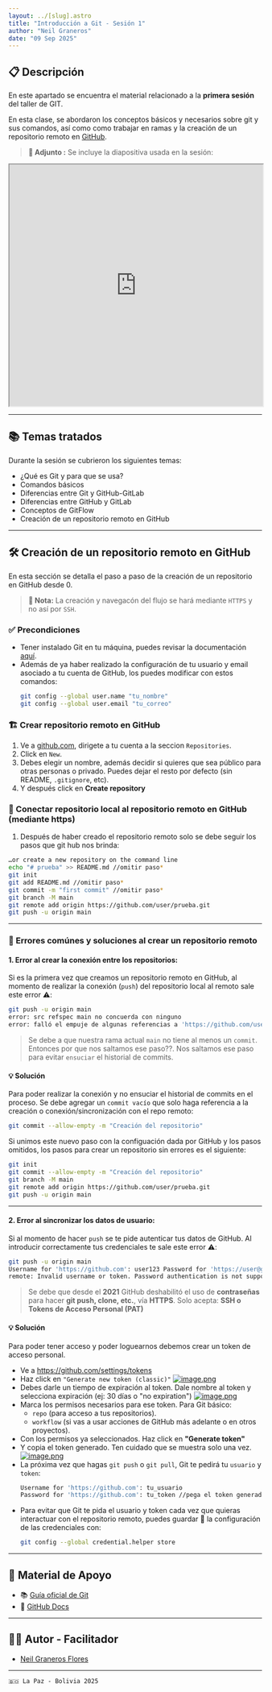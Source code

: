 ```yaml
---
layout: ../[slug].astro
title: "Introducción a Git - Sesión 1"
author: "Neil Graneros"
date: "09 Sep 2025"
---
```

## 📋 Descripción
En este apartado se encuentra el material relacionado a la **primera sesión** del taller de GIT.

En esta clase, se abordaron los conceptos básicos y necesarios sobre git y sus comandos, así como como trabajar en ramas y la creación de un repositorio remoto en [GitHub](https://github.com/).

> **📎 Adjunto :** Se incluye la diapositiva usada en la sesión:
<iframe src="https://drive.google.com/file/d/1aAs5mwlfbmW-4eOqX343uuAPVNf29TVj/preview" width="100%" height="480" allow="autoplay"></iframe>

---
## 📚 Temas tratados
Durante la sesión se cubrieron los siguientes temas:

- ¿Qué es Git y para que se usa?
- Comandos básicos
- Diferencias entre Git y GitHub-GitLab
- Diferencias entre GitHub y GitLab
- Conceptos de GitFlow
- Creación de un repositorio remoto en GitHub

---

## 🛠️ Creación de un repositorio remoto en GitHub

En esta sección se detalla el paso a paso de la creación de un repositorio en GitHub desde 0.

> **📌 Nota:**
> La creación y navegacón del flujo se hará mediante `HTTPS` y no así por `SSH`.

### ✅ Precondiciones
- Tener instalado Git en tu máquina, puedes revisar la documentación [aquí](https://docs.github.com/es/get-started/git-basics/set-up-git).
- Además de ya haber realizado la configuración de tu usuario y email asociado a tu cuenta de GitHub, los puedes modificar con estos comandos:
    ```bash
    git config --global user.name "tu_nombre"
    git config --global user.email "tu_correo"
    ```

### 🏗️ Crear repositorio remoto en GitHub
1. Ve a [github.com](https://github.com/), dirigete a tu cuenta a la seccion `Repositories`.
2. Click en `New`.
3. Debes elegir un nombre, además decidir si quieres que sea público para otras personas o privado. Puedes dejar el resto por defecto (sin README, `.gitignore`, etc).
4. Y después click en **Create repository**

### 🔗 Conectar repositorio local al repositorio remoto en GitHub (mediante https)
1. Después de haber creado el repositorio remoto solo se debe seguir los pasos que git hub nos brinda:
```bash
…or create a new repository on the command line
echo "# prueba" >> README.md //omitir paso*
git init
git add README.md //omitir paso*
git commit -m "first commit" //omitir paso*
git branch -M main
git remote add origin https://github.com/user/prueba.git
git push -u origin main
```
---

### 🚨 Errores comúnes y soluciones al crear un repositorio remoto
#### 1. Error al crear la conexión entre los repositorios:
Si es la primera vez que creamos un repositorio remoto en GitHub, al momento de realizar la conexión (`push`) del repositorio local al remoto sale este error ⚠️: 
```bash
git push -u origin main
error: src refspec main no concuerda con ninguno
error: falló el empuje de algunas referencias a 'https://github.com/user/prueba.git'
```
> Se debe a que nuestra rama actual `main` no tiene al menos un `commit`. Entonces por que nos saltamos ese paso??. Nos saltamos ese paso para evitar `ensuciar` el historial de commits.
#### 💡 Solución
Para poder realizar la conexión y no ensuciar el historial de commits en el proceso. Se debe agregar un `commit vacío` que solo haga referencia a la creación o conexión/sincronización con el repo remoto:
```bash
git commit --allow-empty -m "Creación del repositorio"
``` 
Si unimos este nuevo paso con la configuación dada por GitHub y los pasos omitidos, los pasos para crear un repositorio sin errores es el siguiente:

```bash
git init
git commit --allow-empty -m "Creación del repositorio"
git branch -M main
git remote add origin https://github.com/user/prueba.git
git push -u origin main
```
---
#### 2. Error al sincronizar los datos de usuario:
Si al momento de hacer `push` se te pide autenticar tus datos de GitHub. Al introducir correctamente tus credenciales te sale este error ⚠️:

```bash
git push -u origin main 
Username for 'https://github.com': user123 Password for 'https://user@github.com': ****
remote: Invalid username or token. Password authentication is not supported for Git operations. fatal: Autenticación falló para 'https://github.com/user/prueba.git/'
```
> Se debe que desde el **2021** GitHub deshabilitó el uso de **contraseñas** para hacer **git push, clone, etc.**, vía **HTTPS**. Solo acepta:
**SSH o Tokens de Acceso Personal (PAT)**
#### 💡 Solución
Para poder tener acceso y poder loguearnos debemos crear un token de acceso personal.
- Ve a https://github.com/settings/tokens
- Haz click en `"Generate new token (classic)"`
[![image.png](https://i.postimg.cc/rw8LPc8d/image.png)](https://postimg.cc/fJgFVGSZ)
- Debes darle un tiempo de expiración al token. Dale nombre al token y selecciona expiración (ej: 30 días o "no expiration")
[![image.png](https://i.postimg.cc/NjYgvmxj/image.png)](https://postimg.cc/w7fKhtPC)
- Marca los permisos necesarios para ese token. Para Git básico:
    - `repo` (para acceso a tus repositorios).
    - `workflow` (si vas a usar acciones de GitHub más adelante o en otros proyectos).
- Con los permisos ya seleccionados. Haz click en **"Generate token"**
- Y copia el token generado. Ten cuidado que se muestra solo una vez. [![image.png](https://i.postimg.cc/YSPK0WQg/image.png)](https://postimg.cc/Y4Qyyjnq)
- La próxima vez que hagas `git push` o `git pull`, Git te pedirá tu `usuario` y `token`:
    ```bash
    Username for 'https://github.com': tu_usuario
    Password for 'https://github.com': tu_token //pega el token generado en el anterior paso
    ```
- Para evitar que Git te pida el usuario y token cada vez que quieras interactuar con el repositorio remoto, puedes guardar 💾 la configuración de las credenciales con:
    ```bash
    git config --global credential.helper store
    ```

---
## 📖 Material de Apoyo
- 📚 [Guía oficial de Git](https://git-scm.com/doc)
- 🐙 [GitHub Docs](https://docs.github.com/es)

--- 
## 👨‍💻 Autor - Facilitador
- [Neil Graneros Flores](https://github.com/reveluv1814)
---
`🇧🇴 La Paz - Bolivia 2025`